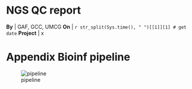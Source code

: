 # NGS QC report

**By** | GAF, GCC, UMCG
**On** | `r str_split(Sys.time(), " ")[[1]][1] # get date`
**Project** | x


# 

# Appendix Bioinf pipeline
![pipeline](http://chapmanb.github.io/bcbb/lane_processing.png)
